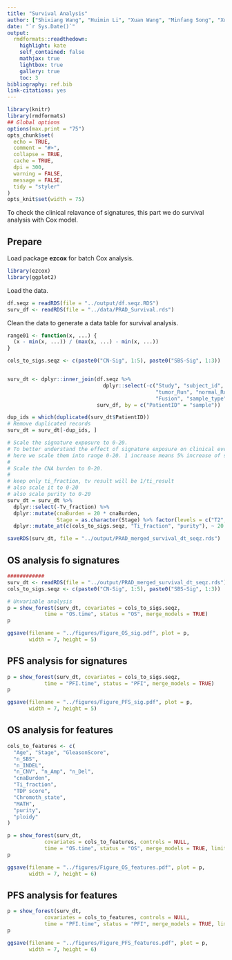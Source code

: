 ```yaml
---
title: "Survival Analysis"
author: ["Shixiang Wang", "Huimin Li", "Xuan Wang", "Minfang Song", "Xue-Song Liu (Corresponding author)"]
date: "`r Sys.Date()`"
output:
  rmdformats::readthedown:
    highlight: kate
    self_contained: false
    mathjax: true
    lightbox: true
    gallery: true
    toc: 3
bibliography: ref.bib
link-citations: yes
---
```


```r
library(knitr)
library(rmdformats)
## Global options
options(max.print = "75")
opts_chunk$set(
  echo = TRUE,
  comment = "#>",
  collapse = TRUE,
  cache = TRUE,
  dpi = 300,
  warning = FALSE,
  message = FALSE,
  tidy = "styler"
)
opts_knit$set(width = 75)
```

To check the clinical relavance of signatures, this part we do survival analysis with Cox model.

## Prepare

Load package **ezcox** for batch Cox analysis.

```r
library(ezcox)
library(ggplot2)
```

Load the data.

```r
df.seqz = readRDS(file = "../output/df.seqz.RDS")
surv_df <- readRDS(file = "../data/PRAD_Survival.rds")
```

Clean the data to generate a data table for survival analysis.


```r
range01 <- function(x, ...) {
  (x - min(x, ...)) / (max(x, ...) - min(x, ...))
}

cols_to_sigs.seqz <- c(paste0("CN-Sig", 1:5), paste0("SBS-Sig", 1:3))


surv_dt <- dplyr::inner_join(df.seqz %>%
                               dplyr::select(-c("Study", "subject_id", "tumor_body_site",
                                                "tumor_Run", "normal_Run", "CNV_ID",
                                                "Fusion", "sample_type")),
                             surv_df, by = c("PatientID" = "sample"))

dup_ids = which(duplicated(surv_dt$PatientID))
# Remove duplicated records
surv_dt = surv_dt[-dup_ids, ]

# Scale the signature exposure to 0-20.
# To better understand the effect of signature exposure on clinical events,
# here we scale them into range 0-20. 1 increase means 5% increase of signature exposure.
#
# Scale the CNA burden to 0-20.
#
# keep only ti_fraction, tv result will be 1/ti_result
# also scale it to 0-20
# also scale purity to 0-20
surv_dt = surv_dt %>%
  dplyr::select(-Tv_fraction) %>% 
  dplyr::mutate(cnaBurden = 20 * cnaBurden,
                Stage = as.character(Stage) %>% factor(levels = c("T2", "T3", "T4"))) %>%
  dplyr::mutate_at(c(cols_to_sigs.seqz, "Ti_fraction", "purity"), ~ 20 * range01(., na.rm = TRUE))

saveRDS(surv_dt, file = "../output/PRAD_merged_survival_dt_seqz.rds")
```

## OS analysis fo signatures

```r
############
surv_dt <- readRDS(file = "../output/PRAD_merged_survival_dt_seqz.rds")
cols_to_sigs.seqz <- c(paste0("CN-Sig", 1:5), paste0("SBS-Sig", 1:3))

# Unvariable analysis
p = show_forest(surv_dt, covariates = cols_to_sigs.seqz,
            time = "OS.time", status = "OS", merge_models = TRUE)
p
```

```r
ggsave(filename = "../figures/Figure_OS_sig.pdf", plot = p,
       width = 7, height = 5)
```


## PFS analysis for signatures


```r
p = show_forest(surv_dt, covariates = cols_to_sigs.seqz,
            time = "PFI.time", status = "PFI", merge_models = TRUE)
p
```

```r
ggsave(filename = "../figures/Figure_PFS_sig.pdf", plot = p,
       width = 7, height = 5)
```

## OS analysis for features

```r
cols_to_features <- c(
  "Age", "Stage", "GleasonScore",
  "n_SBS", 
  "n_INDEL",
  "n_CNV", "n_Amp", "n_Del", 
  "cnaBurden",
  "Ti_fraction",
  "TDP score",
  "Chromoth_state",
  "MATH",
  "purity",
  "ploidy"
)

p = show_forest(surv_dt,
            covariates = cols_to_features, controls = NULL,
            time = "OS.time", status = "OS", merge_models = TRUE, limits = log(c(0.5, 10)))
p
```

```r
ggsave(filename = "../figures/Figure_OS_features.pdf", plot = p,
       width = 7, height = 6)
```

## PFS analysis for features


```r
p = show_forest(surv_dt,
            covariates = cols_to_features, controls = NULL,
            time = "PFI.time", status = "PFI", merge_models = TRUE, limits = c(log(0.5), log(5)))
p
```

```r
ggsave(filename = "../figures/Figure_PFS_features.pdf", plot = p,
       width = 7, height = 6)
```
